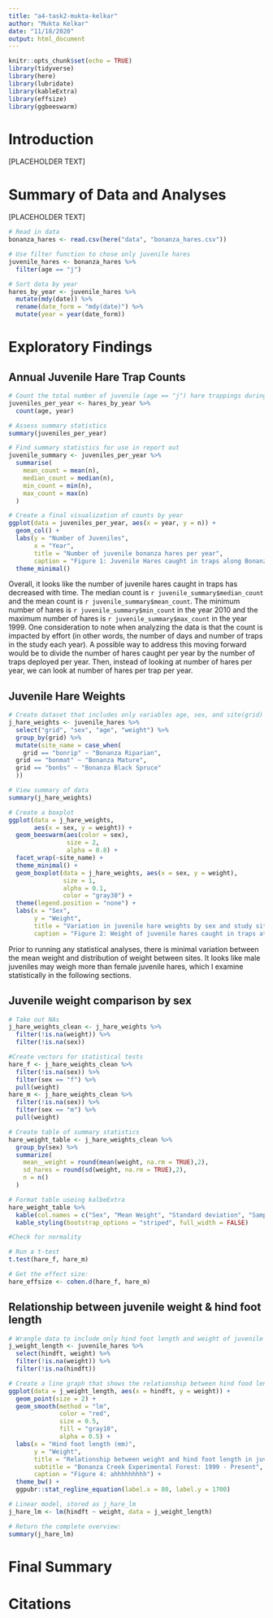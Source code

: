 ```yaml
---
title: "a4-task2-mukta-kelkar"
author: "Mukta Kelkar"
date: "11/18/2020"
output: html_document
---
```


```r
knitr::opts_chunk$set(echo = TRUE)
library(tidyverse)
library(here)
library(lubridate)
library(kableExtra)
library(effsize)
library(ggbeeswarm)
```

# Introduction

[PLACEHOLDER TEXT]

# Summary of Data and Analyses

[PLACEHOLDER TEXT]

```r
# Read in data
bonanza_hares <- read.csv(here("data", "bonanza_hares.csv"))

# Use filter function to chose only juvenile hares
juvenile_hares <- bonanza_hares %>% 
  filter(age == "j")

# Sort data by year
hares_by_year <- juvenile_hares %>% 
  mutate(mdy(date)) %>% 
  rename(date_form = "mdy(date)") %>% 
  mutate(year = year(date_form))
```

# Exploratory Findings

## Annual Juvenile Hare Trap Counts

```r
# Count the total number of juvenile (age == "j") hare trappings during each year of the study
juveniles_per_year <- hares_by_year %>% 
  count(age, year)

# Assess summary statistics
summary(juveniles_per_year)

# Find summary statistics for use in report out
juvenile_summary <- juveniles_per_year %>% 
  summarise(
    mean_count = mean(n),
    median_count = median(n),
    min_count = min(n),
    max_count = max(n)
  )
```

```r
# Create a final visualization of counts by year
ggplot(data = juveniles_per_year, aes(x = year, y = n)) +
  geom_col() +
  labs(y = "Number of Juveniles",
       x = "Year",
       title = "Number of juvenile bonanza hares per year",
       caption = "Figure 1: Juvenile Hares caught in traps along Bonanza Creek between 1999 and 2012") +
  theme_minimal()
```


Overall, it looks like the number of juvenile hares caught in traps has decreased with time. The median count is `r juvenile_summary$median_count` and the mean count is `r juvenile_summary$mean_count`. The minimum number of hares is `r juvenile_summary$min_count` in the year 2010 and the maximum number of hares is `r juvenile_summary$max_count` in the year 1999. One consideration to note when analyzing the data is that the count is impacted by effort (in other words, the number of days and number of traps in the study each year). A possible way to address this moving forward would be to divide the number of hares caught per year by the number of traps deployed per year. Then, instead of looking at number of hares per year, we can look at number of hares per trap per year. 


## Juvenile Hare Weights

```r
# Create dataset that includes only variables age, sex, and site(grid)
j_hare_weights <- juvenile_hares %>% 
  select("grid", "sex", "age", "weight") %>% 
  group_by(grid) %>% 
  mutate(site_name = case_when(
    grid == "bonrip" ~ "Bonanza Riparian",
  grid == "bonmat" ~ "Bonanza Mature",
  grid == "bonbs" ~ "Bonanza Black Spruce"
  ))

# View summary of data
summary(j_hare_weights)

# Create a boxplot
ggplot(data = j_hare_weights,
       aes(x = sex, y = weight)) +
  geom_beeswarm(aes(color = sex),
                size = 2,
                alpha = 0.8) +
  facet_wrap(~site_name) +
  theme_minimal() +
  geom_boxplot(data = j_hare_weights, aes(x = sex, y = weight),
               size = 1,
               alpha = 0.1,
               color = "gray30") +
  theme(legend.position = "none") +
  labs(x = "Sex",
       y = "Weight",
       title = "Variation in juvenile hare weights by sex and study site",
       caption = "Figure 2: Weight of juvenile hares caught in traps at three different sites along Bonanza Creek between 1999 and 2012.")


```
Prior to running any statistical analyses, there is minimal variation between the mean weight and distribution of weight between sites. It looks like male juveniles may weigh more than female juvenile hares, which I examine statistically in the following sections. 


## Juvenile weight comparison by sex

```r
# Take out NAs
j_hare_weights_clean <- j_hare_weights %>%
  filter(!is.na(weight)) %>%
  filter(!is.na(sex))

#Create vectors for statistical tests
hare_f <- j_hare_weights_clean %>%
  filter(!is.na(sex)) %>%
  filter(sex == "f") %>%
  pull(weight)
hare_m <- j_hare_weights_clean %>%
  filter(!is.na(sex)) %>%
  filter(sex == "m") %>%
  pull(weight)

# Create table of summary statistics
hare_weight_table <- j_hare_weights_clean %>% 
  group_by(sex) %>% 
  summarize(
    mean__weight = round(mean(weight, na.rm = TRUE),2),
    sd_hares = round(sd(weight, na.rm = TRUE),2),
    n = n()
  )

# Format table useing kalbeExtra
hare_weight_table %>% 
  kable(col.names = c("Sex", "Mean Weight", "Standard deviation", "Sample size")) %>% 
  kable_styling(bootstrap_options = "striped", full_width = FALSE)

#Check for normality

# Run a t-test
t.test(hare_f, hare_m)

# Get the effect size: 
hare_effsize <- cohen.d(hare_f, hare_m)
```


## Relationship between juvenile weight & hind foot length

```r
# Wrangle data to include only hind foot length and weight of juvenile hares. Then filer out the NA values for both hind food length and weight.
j_weight_length <- juvenile_hares %>% 
  select(hindft, weight) %>% 
  filter(!is.na(weight)) %>%
  filter(!is.na(hindft))

# Create a line graph that shows the relationship between hind food length and weight
ggplot(data = j_weight_length, aes(x = hindft, y = weight)) +
  geom_point(size = 2) +
  geom_smooth(method = "lm",
              color = "red",
              size = 0.5,
              fill = "gray10",
              alpha = 0.5) +
  labs(x = "Hind foot length (mm)",
       y = "Weight",
       title = "Relationship between weight and hind foot length in juvenille hares",
       subtitle = "Bonanza Creek Experimental Forest: 1999 - Present",
       caption = "Figure 4: ahhhhhhhhh") +
  theme_bw() +
  ggpubr::stat_regline_equation(label.x = 80, label.y = 1700)

# Linear model, stored as j_hare_lm
j_hare_lm <- lm(hindft ~ weight, data = j_weight_length)

# Return the complete overview:
summary(j_hare_lm)
```


# Final Summary 

# Citations